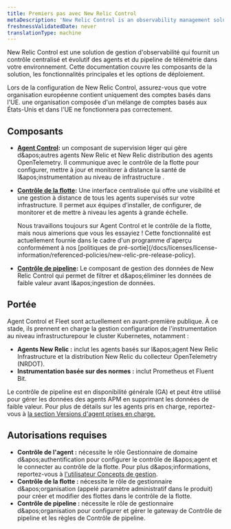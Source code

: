 ```yaml
---
title: Premiers pas avec New Relic Control
metaDescription: 'New Relic Control is an observability management solution that provides centralized, scalable control over agents and telemetry pipelines across your environment.'
freshnessValidatedDate: never
translationType: machine
---
```


New Relic Control est une solution de gestion d&apos;observabilité qui fournit un contrôle centralisé et évolutif des agents et du pipeline de télémétrie dans votre environnement. Cette documentation couvre les composants de la solution, les fonctionnalités principales et les options de déploiement.

<Callout title="important">
  Lors de la configuration de New Relic Control, assurez-vous que votre organisation européenne contient uniquement des comptes basés dans l&apos;UE. une organisation composée d&apos;un mélange de comptes basés aux États-Unis et dans l&apos;UE ne fonctionnera pas correctement.
</Callout>

## Composants

* **[Agent Control](/docs/new-relic-control/agent-control/overview):** un composant de supervision léger qui gère d&amp;apos;autres agents New Relic et New Relic distribution des agents OpenTelemetry. Il communique avec le contrôle de la flotte pour configurer, mettre à jour et monitorer à distance la santé de l&amp;apos;instrumentation au niveau de infrastructure .

* **[Contrôle de la flotte](/docs/new-relic-control/fleet-control/overview):** Une interface centralisée qui offre une visibilité et une gestion à distance de tous les agents supervisés sur votre infrastructure. Il permet aux équipes d’installer, de configurer, de monitorer et de mettre à niveau les agents à grande échelle.

  <Callout title="Aperçu">
    Nous travaillons toujours sur Agent Control et le contrôle de la flotte, mais nous aimerions que vous les essayiez ! Cette fonctionnalité est actuellement fournie dans le cadre d&apos;un programme d&apos;aperçu conformément à nos [politiques de pré-sortie](/docs/licenses/license-information/referenced-policies/new-relic-pre-release-policy).
  </Callout>

* **[Contrôle de pipeline](/docs/new-relic-control/pipeline-control/overview):** Le composant de gestion des données de New Relic Control qui permet de filtrer et d&amp;apos;éliminer les données de faible valeur avant l&amp;apos;ingestion de données.

## Portée

Agent Control et Fleet sont actuellement en avant-première publique. À ce stade, ils prennent en charge la gestion configuration de l&apos;instrumentation au niveau infrastructurepour le cluster Kubernetes, notamment :

* **Agents New Relic :** inclut les agents basés sur l&amp;apos;agent New Relic Infrastructure et la distribution New Relic du collecteur OpenTelemetry (NRDOT).
* **Instrumentation basée sur des normes :** inclut Prometheus et Fluent Bit.

Le contrôle de pipeline est en disponibilité générale (GA) et peut être utilisé pour gérer les données des agents APM en supprimant les données de faible valeur. Pour plus de détails sur les agents pris en charge, reportez-vous à [la section Versions d&apos;agent prises en charge.](/docs/new-relic-control/pipeline-control/modify-agent-configuration/#supported-agent-versions)

## Autorisations requises

* **Contrôle de l&apos;agent :** nécessite le rôle Gestionnaire de domaine d&amp;apos;authentification pour configurer le contrôle de l&amp;apos;agent et le connecter au contrôle de la flotte. Pour plus d&amp;apos;informations, reportez-vous à [l&apos;utilisateur Concepts de gestion](/docs/accounts/accounts-billing/new-relic-one-user-management/user-management-concepts/#admin-settings).
* **Contrôle de la flotte :** nécessite le rôle de gestionnaire d&amp;apos;organisation (appelé paramètre administratif dans le produit) pour créer et modifier des flottes dans le contrôle de la flotte.
* **Contrôle de pipeline :** nécessite le rôle de gestionnaire d&amp;apos;organisation pour configurer et gérer le gateway de Contrôle de pipeline et les règles de Contrôle de pipeline.